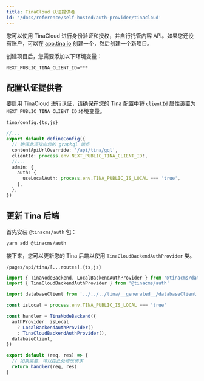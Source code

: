 ```yaml
---
title: TinaCloud 认证提供者
id: '/docs/reference/self-hosted/auth-provider/tinacloud'
---
```


您可以使用 TinaCloud 进行身份验证和授权，并自行托管内容 API。如果您还没有账户，可以在 [app.tina.io](https://app.tina.io) 创建一个，然后创建一个新项目。

创建项目后，您需要添加以下环境变量：

```env
NEXT_PUBLIC_TINA_CLIENT_ID=***
```

## 配置认证提供者

要启用 TinaCloud 进行认证，请确保在您的 Tina 配置中将 `clientId` 属性设置为 `NEXT_PUBLIC_TINA_CLIENT_ID` 环境变量。

`tina/config.{ts,js}`

```ts
//...
export default defineConfig({
  // 确保此项指向您的 graphql 端点
  contentApiUrlOverride: '/api/tina/gql',
  clientId: process.env.NEXT_PUBLIC_TINA_CLIENT_ID!,
  //...
  admin: {
    auth: {
      useLocalAuth: process.env.TINA_PUBLIC_IS_LOCAL === 'true',
    },
  },
})
```

## 更新 Tina 后端

首先安装 `@tinacms/auth` 包：

```bash
yarn add @tinacms/auth
```

接下来，您可以更新您的 Tina 后端以使用 `TinaCloudBackendAuthProvider` 类。

`/pages/api/tina/[...routes].{ts,js}`

```ts
import { TinaNodeBackend, LocalBackendAuthProvider } from '@tinacms/datalayer'
import { TinaCloudBackendAuthProvider } from '@tinacms/auth'

import databaseClient from '../../../tina/__generated__/databaseClient'

const isLocal = process.env.TINA_PUBLIC_IS_LOCAL === 'true'

const handler = TinaNodeBackend({
  authProvider: isLocal
    ? LocalBackendAuthProvider()
    : TinaCloudBackendAuthProvider(),
  databaseClient,
})

export default (req, res) => {
  // 如果需要，可以在此处修改请求
  return handler(req, res)
}
```